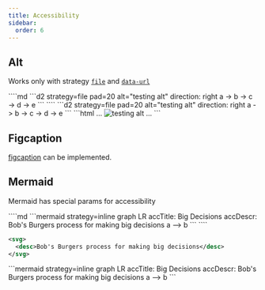 ```yaml
---
title: Accessibility
sidebar:
  order: 6
---
```



## Alt

Works only with strategy [`file`](/start-here/strategy/#file) and [`data-url`](/start-here/strategy/#data-url)

<Tabs>
  <TabItem label="Markdown">
````md
```d2 strategy=file pad=20 alt="testing alt"
direction: right
a -> b -> c -> d -> e
```
````
  </TabItem>
  <TabItem label="Diagram">
```d2 strategy=file pad=20 alt="testing alt"
direction: right
a -> b -> c -> d -> e
```

  </TabItem>
  <TabItem label="Resulting HTML">
```html
...
<img alt="testing alt" .../>
...
```
  </TabItem>
</Tabs>

## Figcaption

[figcaption](https://developer.mozilla.org/en-US/docs/Web/HTML/Element/figcaption) can be implemented.

## Mermaid

Mermaid has special params for accessibility

<Tabs>
  <TabItem label="Markdown">
````md
```mermaid strategy=inline
graph LR
  accTitle: Big Decisions
  accDescr: Bob's Burgers process for making big decisions
  a --> b
```
````
  </TabItem>
  <TabItem label="HTML">

```xml
<svg>
  <desc>Bob's Burgers process for making big decisions</desc>
</svg>
```

  </TabItem>
  <TabItem label="Diagram">
```mermaid strategy=inline
graph LR
  accTitle: Big Decisions
  accDescr: Bob's Burgers process for making big decisions
  a --> b
```
  </TabItem>
</Tabs>

